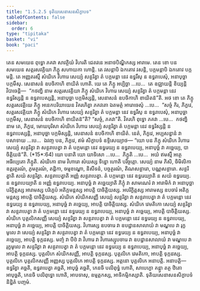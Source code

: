 ```yaml
---
title: "1.5.2.5 ទុតិយសេនាសនសិក្ខាបទ"
tableOfContents: false
sidebar:
  order: 6
type: "tipitaka"
basket: "vi"
book: "paci"
---
```



<DynamicBreadcrumb />

<Division number="114" book="paci">

<Paragraph number="400" book="paci">
តេន សមយេន ពុទ្ធោ ភគវា សាវត្ថិយំ វិហរតិ ជេតវនេ អនាថបិណ្ឌិកស្ស អារាមេ. តេន ខោ បន សមយេន សត្តរសវគ្គិយា ភិក្ខូ សហាយកា ហោន្តិ. តេ វសន្តាបិ ឯកតោវ វសន្តិ, បក្កមន្តាបិ ឯកតោវ បក្កមន្តិ. តេ អញ្ញតរស្មឹ សំឃិកេ វិហារេ សេយ្យំ សន្ថរិត្វា តំ បក្កមន្តា នេវ ឧទ្ធរឹសុ ន ឧទ្ធរាបេសុំ, អនាបុច្ឆា បក្កមឹសុ. សេនាសនំ ឧបចិកាហិ ខាយិតំ ហោតិ. យេ តេ ភិក្ខូ អប្បិច្ឆា …បេ…  តេ ឧជ្ឈាយន្តិ ខិយ្យន្តិ វិបាចេន្តិ—  “កថញ្ហិ នាម សត្តរសវគ្គិយា ភិក្ខូ សំឃិកេ វិហារេ សេយ្យំ សន្ថរិត្វា តំ បក្កមន្តា នេវ ឧទ្ធរិស្សន្តិ ន ឧទ្ធរាបេស្សន្តិ, អនាបុច្ឆា បក្កមិស្សន្តិ, សេនាសនំ ឧបចិកាហិ ខាយិតន៑”តិ.
</Paragraph>

<Paragraph number="401" book="paci">
អថ ខោ តេ ភិក្ខូ សត្តរសវគ្គិយេ ភិក្ខូ អនេកបរិយាយេន វិគរហិត្វា ភគវតោ ឯតមត្ថំ អារោចេសុំ …បេ…  “សច្ចំ កិរ, ភិក្ខវេ, សត្តរសវគ្គិយា ភិក្ខូ សំឃិកេ វិហារេ សេយ្យំ សន្ថរិត្វា តំ បក្កមន្តា នេវ ឧទ្ធរឹសុ ន ឧទ្ធរាបេសុំ, អនាបុច្ឆា បក្កមឹសុ, សេនាសនំ ឧបចិកាហិ ខាយិតន៑”តិ? “សច្ចំ, ភគវា”តិ. វិគរហិ ពុទ្ធោ ភគវា …បេ…  កថញ្ហិ នាម តេ, ភិក្ខវេ, មោឃបុរិសា សំឃិកេ វិហារេ សេយ្យំ សន្ថរិត្វា តំ បក្កមន្តា នេវ ឧទ្ធរិស្សន្តិ ន ឧទ្ធរាបេស្សន្តិ, អនាបុច្ឆា បក្កមិស្សន្តិ, សេនាសនំ ឧបចិកាហិ ខាយិតំ. នេតំ, ភិក្ខវេ, អប្បសន្នានំ វា បសាទាយ …បេ…  ឯវញ្ច បន, ភិក្ខវេ, ឥមំ សិក្ខាបទំ ឧទ្ទិសេយ្យាថ—
</Paragraph>

</Division>
<Division number="115" book="paci">

<Paragraph number="402" book="paci">
<Emphasis>“យោ បន ភិក្ខុ សំឃិកេ វិហារេ សេយ្យំ សន្ថរិត្វា វា សន្ថរាបេត្វា វា តំ បក្កមន្តោ នេវ ឧទ្ធរេយ្យ ន ឧទ្ធរាបេយ្យ, អនាបុច្ឆំ វា គច្ឆេយ្យ, បាចិត្តិយន៑”</Emphasis>តិ. (*15*:<Emphasis>64</Emphasis>)
</Paragraph>

</Division>
<Division number="116" book="paci">

<Paragraph number="403" book="paci">
<Emphasis>យោ បនា</Emphasis>តិ យោ យាទិសោ …បេ…  <Emphasis>ភិក្ខូ</Emphasis>តិ …បេ…  អយំ ឥមស្មឹ អត្ថេ អធិប្បេតោ ភិក្ខូតិ.
</Paragraph>

<Paragraph number="404" book="paci">
<Emphasis>សំឃិកោ</Emphasis> នាម វិហារោ សំឃស្ស ទិន្នោ ហោតិ បរិច្ចត្តោ.
</Paragraph>

<Paragraph number="405" book="paci">
<Emphasis>សេយ្យំ</Emphasis> នាម ភិសិ, ចិមិលិកា ឧត្តរត្ថរណំ, ភូមត្ថរណំ, តដ្ដិកា, ចម្មខណ្ឌោ, និសីទនំ, បច្ចត្ថរណំ, តិណសន្ថារោ, បណ្ណសន្ថារោ.
</Paragraph>

<Paragraph number="406" book="paci">
<Emphasis>សន្ថរិត្វា</Emphasis>តិ សយំ សន្ថរិត្វា.
</Paragraph>

<Paragraph number="407" book="paci">
<Emphasis>សន្ថរាបេត្វា</Emphasis>តិ អញ្ញំ សន្ថរាបេត្វា.
</Paragraph>

<Paragraph number="408" book="paci">
<Emphasis>តំ បក្កមន្តោ នេវ ឧទ្ធរេយ្យា</Emphasis>តិ ន សយំ ឧទ្ធរេយ្យ.
</Paragraph>

<Paragraph number="409" book="paci">
<Emphasis>ន ឧទ្ធរាបេយ្យា</Emphasis>តិ ន អញ្ញំ ឧទ្ធរាបេយ្យ.
</Paragraph>

<Paragraph number="410" book="paci">
<Emphasis>អនាបុច្ឆំ វា គច្ឆេយ្យា</Emphasis>តិ ភិក្ខុំ វា សាមណេរំ វា អារាមិកំ វា អនាបុច្ឆា បរិក្ខិត្តស្ស អារាមស្ស បរិក្ខេបំ អតិក្កមន្តស្ស អាបត្តិ បាចិត្តិយស្ស. អបរិក្ខិត្តស្ស អារាមស្ស ឧបចារំ អតិក្កមន្តស្ស អាបត្តិ បាចិត្តិយស្ស. សំឃិកេ សំឃិកសញ្ញី សេយ្យំ សន្ថរិត្វា វា សន្ថរាបេត្វា វា តំ បក្កមន្តោ នេវ ឧទ្ធរេយ្យ ន ឧទ្ធរាបេយ្យ, អនាបុច្ឆំ វា គច្ឆេយ្យ, អាបត្តិ បាចិត្តិយស្ស. សំឃិកេ វេមតិកោ សេយ្យំ សន្ថរិត្វា វា សន្ថរាបេត្វា វា តំ បក្កមន្តោ នេវ ឧទ្ធរេយ្យ ន ឧទ្ធរាបេយ្យ, អនាបុច្ឆំ វា គច្ឆេយ្យ, អាបត្តិ បាចិត្តិយស្ស. សំឃិកេ បុគ្គលិកសញ្ញី សេយ្យំ សន្ថរិត្វា វា សន្ថរាបេត្វា វា តំ បក្កមន្តោ នេវ ឧទ្ធរេយ្យ ន ឧទ្ធរាបេយ្យ, អនាបុច្ឆំ វា គច្ឆេយ្យ, អាបត្តិ បាចិត្តិយស្ស.
</Paragraph>

</Division>
<Division number="117" book="paci">

<Paragraph number="411" book="paci">
វិហារស្ស ឧបចារេ វា ឧបដ្ឋានសាលាយំ វា មណ្ឌបេ វា រុក្ខមូលេ វា សេយ្យំ សន្ថរិត្វា វា សន្ថរាបេត្វា វា តំ បក្កមន្តោ នេវ ឧទ្ធរេយ្យ ន ឧទ្ធរាបេយ្យ, អនាបុច្ឆំ វា គច្ឆេយ្យ, អាបត្តិ ទុក្កដស្ស. មញ្ចំ វា បីឋំ វា វិហារេ វា វិហារស្សូបចារេ វា ឧបដ្ឋានសាលាយំ វា មណ្ឌបេ វា រុក្ខមូលេ វា សន្ថរិត្វា វា សន្ថរាបេត្វា វា តំ បក្កមន្តោ នេវ ឧទ្ធរេយ្យ ន ឧទ្ធរាបេយ្យ, អនាបុច្ឆំ វា គច្ឆេយ្យ, អាបត្តិ ទុក្កដស្ស.
</Paragraph>

<Paragraph number="412" book="paci">
បុគ្គលិកេ សំឃិកសញ្ញី, អាបត្តិ ទុក្កដស្ស. បុគ្គលិកេ វេមតិកោ, អាបត្តិ ទុក្កដស្ស. បុគ្គលិកេ បុគ្គលិកសញ្ញី អញ្ញស្ស បុគ្គលិកេ អាបត្តិ ទុក្កដស្ស. អត្តនោ បុគ្គលិកេ អនាបត្តិ.
</Paragraph>

</Division>
<Division number="118" book="paci">

<Paragraph number="413" book="paci">
អនាបត្តិ—  ឧទ្ធរិត្វា គច្ឆតិ, ឧទ្ធរាបេត្វា គច្ឆតិ, អាបុច្ឆំ គច្ឆតិ, កេនចិ បលិពុទ្ធំ ហោតិ, សាបេក្ខោ គន្ត្វា តត្ថ ឋិតោ អាបុច្ឆតិ, កេនចិ បលិពុទ្ធោ ហោតិ, អាបទាសុ, ឧម្មត្តកស្ស, អាទិកម្មិកស្សាតិ.

</Paragraph>
</Division>

<Paragraph number="414" type="center" book="paci">
ទុតិយសេនាសនសិក្ខាបទំ និដ្ឋិតំ បញ្ចមំ.
</Paragraph>